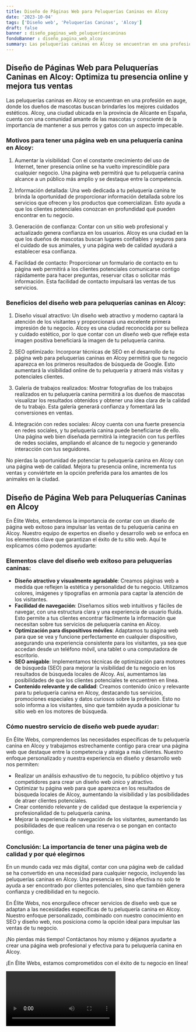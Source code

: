 ```yaml
---
title: Diseño de Páginas Web para Peluquerías Caninas en Alcoy
date: '2023-10-04'
tags: ['Diseño web', 'Peluquerías Caninas', 'Alcoy']
draft: false
banner : diseño_paginas_web_peluqueríascaninas
fondoBanner : diseño_pagina_web_alcoy
summary: Las peluquerías caninas en Alcoy se encuentran en una profesión en auge, donde los dueños de mascotas buscan brindarles los mejores cuidados estéticos. Alcoy, una ciudad ubicada en la provincia de Alicante en España, cuenta con una comunidad amante de las mascotas y consciente de la importancia de mantener a sus perros y gatos con un aspecto impecable.
---
```


## Diseño de Páginas Web para Peluquerías Caninas en Alcoy: Optimiza tu presencia online y mejora tus ventas

Las peluquerías caninas en Alcoy se encuentran en una profesión en auge, donde los dueños de mascotas buscan brindarles los mejores cuidados estéticos. Alcoy, una ciudad ubicada en la provincia de Alicante en España, cuenta con una comunidad amante de las mascotas y consciente de la importancia de mantener a sus perros y gatos con un aspecto impecable.

### Motivos para tener una página web en una peluquería canina en Alcoy:

1. Aumentar la visibilidad: Con el constante crecimiento del uso de Internet, tener presencia online se ha vuelto imprescindible para cualquier negocio. Una página web permitirá que tu peluquería canina alcance a un público más amplio y se destaque entre la competencia.

2. Información detallada: Una web dedicada a tu peluquería canina te brinda la oportunidad de proporcionar información detallada sobre los servicios que ofrecen y los productos que comercializan. Esto ayuda a que los clientes potenciales conozcan en profundidad qué pueden encontrar en tu negocio.

3. Generación de confianza: Contar con un sitio web profesional y actualizado genera confianza en los usuarios. Alcoy es una ciudad en la que los dueños de mascotas buscan lugares confiables y seguros para el cuidado de sus animales, y una página web de calidad ayudará a establecer esa confianza.

4. Facilidad de contacto: Proporcionar un formulario de contacto en tu página web permitirá a los clientes potenciales comunicarse contigo rápidamente para hacer preguntas, reservar citas o solicitar más información. Esta facilidad de contacto impulsará las ventas de tus servicios.

### Beneficios del diseño web para peluquerías caninas en Alcoy:

1. Diseño visual atractivo: Un diseño web atractivo y moderno captará la atención de los visitantes y proporcionará una excelente primera impresión de tu negocio. Alcoy es una ciudad reconocida por su belleza y cuidado estético, por lo que contar con un diseño web que refleje esta imagen positiva beneficiará la imagen de tu peluquería canina.

2. SEO optimizado: Incorporar técnicas de SEO en el desarrollo de tu página web para peluquerías caninas en Alcoy permitirá que tu negocio aparezca en los primeros resultados de búsqueda de Google. Esto aumentará la visibilidad online de tu peluquería y atraerá más visitas y potenciales clientes.

3. Galería de trabajos realizados: Mostrar fotografías de los trabajos realizados en tu peluquería canina permitirá a los dueños de mascotas visualizar los resultados obtenidos y obtener una idea clara de la calidad de tu trabajo. Esta galería generará confianza y fomentará las conversiones en ventas.

4. Integración con redes sociales: Alcoy cuenta con una fuerte presencia en redes sociales, y tu peluquería canina puede beneficiarse de ello. Una página web bien diseñada permitirá la integración con tus perfiles de redes sociales, ampliando el alcance de tu negocio y generando interacción con tus seguidores.

No pierdas la oportunidad de potenciar tu peluquería canina en Alcoy con una página web de calidad. Mejora tu presencia online, incrementa tus ventas y conviértete en la opción preferida para los amantes de los animales en la ciudad.

<GifSeo />

<Cta />

## Diseño de Página Web para Peluquerías Caninas en Alcoy

En Élite Webs, entendemos la importancia de contar con un diseño de página web exitoso para impulsar las ventas de tu peluquería canina en Alcoy. Nuestro equipo de expertos en diseño y desarrollo web se enfoca en los elementos clave que garantizan el éxito de tu sitio web. Aquí te explicamos cómo podemos ayudarte:

### Elementos clave del diseño web exitoso para peluquerías caninas:
- **Diseño atractivo y visualmente agradable**: Creamos páginas web a medida que reflejen la estética y personalidad de tu negocio. Utilizamos colores, imágenes y tipografías en armonía para captar la atención de los visitantes.
- **Facilidad de navegación**: Diseñamos sitios web intuitivos y fáciles de navegar, con una estructura clara y una experiencia de usuario fluida. Esto permite a tus clientes encontrar fácilmente la información que necesitan sobre tus servicios de peluquería canina en Alcoy.
- **Optimización para dispositivos móviles**: Adaptamos tu página web para que se vea y funcione perfectamente en cualquier dispositivo, asegurando una experiencia consistente para los visitantes, ya sea que accedan desde un teléfono móvil, una tablet o una computadora de escritorio.
- **SEO amigable**: Implementamos técnicas de optimización para motores de búsqueda (SEO) para mejorar la visibilidad de tu negocio en los resultados de búsqueda locales de Alcoy. Así, aumentamos las posibilidades de que los clientes potenciales te encuentren en línea.
- **Contenido relevante y de calidad**: Creamos contenido único y relevante para tu peluquería canina en Alcoy, destacando tus servicios, promociones especiales y datos curiosos sobre la profesión. Esto no solo informa a los visitantes, sino que también ayuda a posicionar tu sitio web en los motores de búsqueda.

### Cómo nuestro servicio de diseño web puede ayudar:
En Élite Webs, comprendemos las necesidades específicas de tu peluquería canina en Alcoy y trabajamos estrechamente contigo para crear una página web que destaque entre la competencia y atraiga a más clientes. Nuestro enfoque personalizado y nuestra experiencia en diseño y desarrollo web nos permiten:

- Realizar un análisis exhaustivo de tu negocio, tu público objetivo y tus competidores para crear un diseño web único y atractivo.
- Optimizar tu página web para que aparezca en los resultados de búsqueda locales de Alcoy, aumentando la visibilidad y las posibilidades de atraer clientes potenciales.
- Crear contenido relevante y de calidad que destaque la experiencia y profesionalidad de tu peluquería canina.
- Mejorar la experiencia de navegación de los visitantes, aumentando las posibilidades de que realicen una reserva o se pongan en contacto contigo.

### Conclusión: La importancia de tener una página web de calidad y por qué elegirnos
En un mundo cada vez más digital, contar con una página web de calidad se ha convertido en una necesidad para cualquier negocio, incluyendo las peluquerías caninas en Alcoy. Una presencia en línea efectiva no solo te ayuda a ser encontrado por clientes potenciales, sino que también genera confianza y credibilidad en tu negocio.

En Élite Webs, nos enorgullece ofrecer servicios de diseño web que se adaptan a las necesidades específicas de tu peluquería canina en Alcoy. Nuestro enfoque personalizado, combinado con nuestro conocimiento en SEO y diseño web, nos posiciona como la opción ideal para impulsar las ventas de tu negocio.

¡No pierdas más tiempo! Contáctanos hoy mismo y déjanos ayudarte a crear una página web profesional y efectiva para tu peluquería canina en Alcoy.

¡En Élite Webs, estamos comprometidos con el éxito de tu negocio en línea!

<Video />

<CtaBot job='Peluquerías Caninas' city='Alcoy'/>

<Gmaps query='Alcoy+españa+maps' />